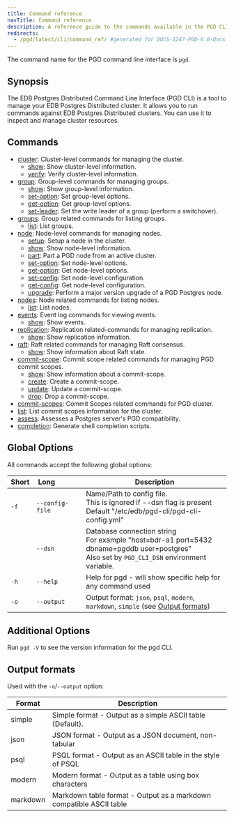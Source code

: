 ```yaml
---
title: Command reference
navTitle: Command reference
description: A reference guide to the commands available in the PGD CLI.
redirects:
  - /pgd/latest/cli/command_ref/ #generated for DOCS-1247-PGD-6.0-Docs
---
```


The command name for the PGD command line interface is `pgd`.

## Synopsis

The EDB Postgres Distributed Command Line Interface (PGD CLI) is a tool to
manage your EDB Postgres Distributed cluster. It allows you to run commands
against EDB Postgres Distributed clusters. You can use it to inspect and manage
cluster resources.

## Commands

- [cluster](cluster): Cluster-level commands for managing the cluster.
  - [show](cluster/show): Show cluster-level information.
  - [verify](cluster/verify): Verify cluster-level information.
- [group](group): Group-level commands for managing groups.
  - [show](group/show): Show group-level information.
  - [set-option](group/set-option): Set group-level options.
  - [get-option](group/get-option): Get group-level options.
  - [set-leader](group/set-leader): Set the write leader of a group (perform a switchover).
- [groups](groups): Group related commands for listing groups.
  - [list](groups/list): List groups.
- [node](node): Node-level commands for managing nodes.
  - [setup](node/setup): Setup a node in the cluster.
  - [show](node/show): Show node-level information.
  - [part](node/part): Part a PGD node from an active cluster.
  - [set-option](node/set-option): Set node-level options.
  - [get-option](node/get-option): Get node-level options.
  - [set-config](node/set-config): Set node-level configuration.
  - [get-config](node/get-config): Get node-level configuration.
  - [upgrade](node/upgrade): Perform a major version upgrade of a PGD Postgres node.
- [nodes](nodes): Node related commands for listing nodes.
  - [list](nodes/list): List nodes.
- [events](events): Event log commands for viewing events.
  - [show](events/show): Show events.
- [replication](replication): Replication related-commands for managing replication.
  - [show](replication/show): Show replication information.
- [raft](raft): Raft related commands for managing Raft consensus.
  - [show](raft/show): Show information about Raft state.
- [commit-scope](commit-scope): Commit scope related commands for managing PGD commit scopes.
  - [show](commit-scope/show): Show information about a commit-scope.
  - [create](commit-scope/create): Create a commit-scope.
  - [update](commit-scope/update): Update a commit-scope.
  - [drop](commit-scope/drop): Drop a commit-scope.
- [commit-scopes](commit-scope): Commit Scopes related commands for PGD cluster.
- [list](commit-scope/list): List commit scopes information for the cluster.
- [assess](assess): Assesses a Postgres server's PGD compatibility.
- [completion](completion): Generate shell completion scripts.


## Global Options

All commands accept the following global options:

| Short | Long&nbsp;&nbsp;&nbsp;&nbsp;&nbsp;&nbsp;&nbsp;&nbsp;&nbsp;&nbsp;&nbsp;&nbsp; | Description                                                                                                                                       |
|-------|------------------------------------------------------------------------------|---------------------------------------------------------------------------------------------------------------------------------------------------|
| `-f`  | `--config-file`                                                              | Name/Path to config file.<br/>This is ignored if --dsn flag is present<br/>Default "/etc/edb/pgd-cli/pgd-cli-config.yml"                          |
|       | `--dsn`                                                                      | Database connection string<br/>For example "host=bdr-a1 port=5432 dbname=pgddb user=postgres"<br/>Also set by `PGD_CLI_DSN` environment variable. |
| `-h`  | `--help`                                                                     | Help for pgd - will show specific help for any command used                                                                                       |
| `-o`  | `--output`                                                                   | Output format: `json`, `psql`, `modern`, `markdown`, `simple`  (see [Output formats](#output-formats))                                            |


## Additional Options

Run `pgd -V` to see the version information for the pgd CLI.

## Output formats

Used with the `-o`/`--output` option:

| Format   | Description                                                         |
|----------|---------------------------------------------------------------------|
| simple   | Simple format - Output as a simple ASCII table (Default).           |
| json     | JSON format - Output as a JSON document, non-tabular                |
| psql     | PSQL format - Output as an ASCII table in the style of PSQL         |
| modern   | Modern format - Output as a table using box characters              |
| markdown | Markdown table format - Output as a markdown compatible ASCII table |
